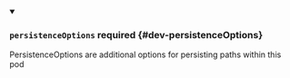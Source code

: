 


<details className="config-field" data-expandable="true" open>
<summary>

### `persistenceOptions` <span className="config-field-required" data-required="false">required</span> <span className="config-field-type"></span> <span className="config-field-default"></span> <span className="config-field-enum"></span> {#dev-persistenceOptions}

PersistenceOptions are additional options for persisting paths within this pod

</summary>

<PartialPersistenceOptionsreference />


</details>
